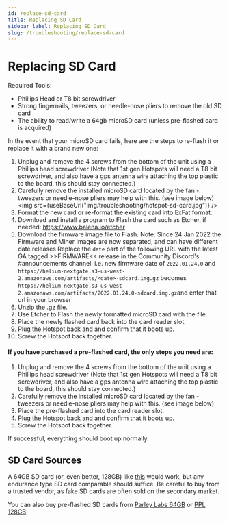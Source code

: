 ```yaml
---
id: replace-sd-card
title: Replacing SD Card
sidebar_label: Replacing SD Card
slug: /troubleshooting/replace-sd-card
---
```


# Replacing SD Card


Required Tools:

- Phillips Head or T8 bit screwdriver
- Strong fingernails, tweezers, or needle-nose pliers to remove the old SD card
- The ability to read/write a 64gb microSD card (unless pre-flashed card is
  acquired)

In the event that your microSD card fails, here are the steps to re-flash it or
replace it with a brand new one:

1. Unplug and remove the 4 screws from the bottom of the unit using a Phillips
   head screwdriver (Note that 1st gen Hotspots will need a T8 bit screwdriver,
   and also have a gps antenna wire attaching the top plastic to the board, this
   should stay connected.)
2. Carefully remove the installed microSD card located by the fan - tweezers or
   needle-nose pliers may help with this. (see image below)
   <img src={useBaseUrl("img/troubleshooting/hotspot-sd-card.jpg")} />
3. Format the new card or re-format the existing card into ExFat format.
4. Download and install a program to Flash the card such as Etcher, if needed:
   https://www.balena.io/etcher
5. Download the firmware image file to Flash. 
    Note: Since 24 Jan 2022 the Firmware and Miner Images are now separated, and can have different date releases
    Replace the `date` part of the following URL with the latest GA tagged >>FIRMWARE<< release in the Community Discord's #announcements channel. 
    i.e. new firmware date of `2022.01.24.0` and `https://helium-nextgate.s3-us-west-2.amazonaws.com/artifacts/<date>-sdcard.img.gz` 
    becomes `https://helium-nextgate.s3-us-west-2.amazonaws.com/artifacts/2022.01.24.0-sdcard.img.gz`and enter that url in your browser
6. Unzip the .gz file.
7. Use Etcher to Flash the newly formatted microSD card with the file.
8. Place the newly flashed card back into the card reader slot.
9. Plug the Hotspot back and and confirm that it boots up.
10. Screw the Hotspot back together.

#### If you have purchased a pre-flashed card, the only steps you need are:

1. Unplug and remove the 4 screws from the bottom of the unit using a Phillips
   head screwdriver (Note that 1st gen Hotspots will need a T8 bit screwdriver,
   and also have a gps antenna wire attaching the top plastic to the board, this
   should stay connected.)
2. Carefully remove the installed microSD card located by the fan - tweezers or
   needle-nose pliers may help with this. (see image below)
3. Place the pre-flashed card into the card reader slot.
4. Plug the Hotspot back and and confirm that it boots up.
5. Screw the Hotspot back together.

If successful, everything should boot up normally.


## SD Card Sources

A 64GB SD card (or, even better, 128GB) like
[this](https://www.amazon.com/gp/product/B07FCMBLV6/ref=ppx_yo_dt_b_asin_title_o06_s00?ie=UTF8&psc=1)
would work, but any endurance type SD card comparable should suffice. Be careful to buy from a trusted vendor, as fake SD cards are often sold on the secondary market.

You can also buy pre-flashed SD cards from
[Parley Labs 64GB](https://shop.parleylabs.com/collections/mine-hnt/products/sandisk-64gb-extreme-microsdxc-with-helium-firmware) or [PPL 128GB](https://peoplesantenna.com/sdcard).
